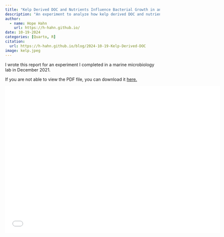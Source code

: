 ```yaml
---
title: "Kelp Derived DOC and Nutrients Influence Bacterial Growth in and Biodiversity in the Santa Barbara Channel"
description: "An experiment to analyze how kelp derived DOC and nutrients influence microbial communities in the SB Channel"
author:
  - name: Hope Hahn
    url: https://h-hahn.github.io/
date: 10-19-2024
categories: [Quarto, R]
citation:
  url: https://h-hahn.github.io/blog/2024-10-19-Kelp-Derived-DOC
image: kelp.jpeg
---
```


I wrote this report for an experiment I completed in a marine microbiology lab in December 2021. 

```{=html}
<object
    <p>If you are not able to view the PDF file, you can download it <a href="kelp-report.pdf">here.</a></p>
</object>
```

![](kelp-report.pdf){width=700px height=480px}

